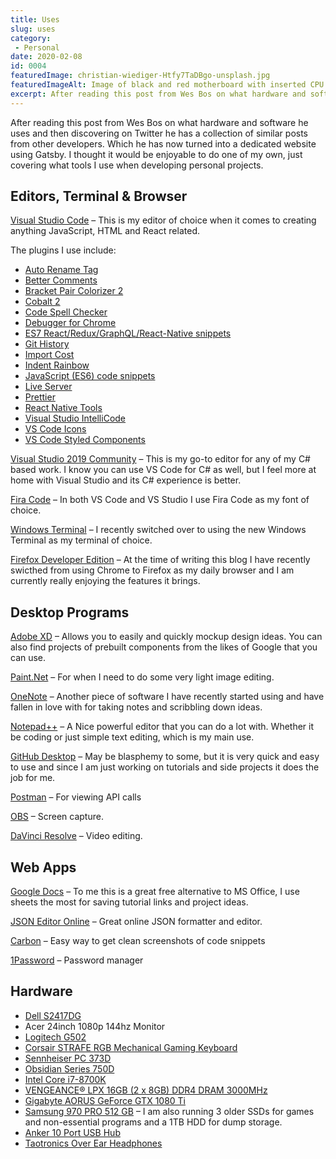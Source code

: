 ```yaml
---
title: Uses
slug: uses
category:
 - Personal
date: 2020-02-08
id: 0004
featuredImage: christian-wiediger-Htfy7TaDBgo-unsplash.jpg
featuredImageAlt: Image of black and red motherboard with inserted CPU
excerpt: After reading this post from Wes Bos on what hardware and software he uses and then discovering on Twitter he has...
---
```


After reading this post from Wes Bos on what hardware and software he uses and then discovering on Twitter he has a collection of similar posts from other developers. Which he has now turned into a dedicated website using Gatsby. I thought it would be enjoyable to do one of my own, just covering what tools I use when developing personal projects.

<h2>Editors, Terminal & Browser</h2>

<p><a href="https://code.visualstudio.com/">Visual Studio Code</a> – This is my editor of choice when it comes to creating anything JavaScript, HTML and React related.</p>

The plugins I use include:

<ul>
  <li><a href="https://marketplace.visualstudio.com/items?itemName=formulahendry.auto-rename-tag">Auto Rename Tag</a></li>
  <li><a href="https://marketplace.visualstudio.com/items?itemName=aaron-bond.better-comments">Better Comments</a></li>
  <li><a href="https://marketplace.visualstudio.com/items?itemName=CoenraadS.bracket-pair-colorizer-2">Bracket Pair Colorizer 2</a></li>
  <li><a href="https://marketplace.visualstudio.com/items?itemName=wesbos.theme-cobalt2">Cobalt 2</a></li>
  <li><a href="https://marketplace.visualstudio.com/items?itemName=streetsidesoftware.code-spell-checker">Code Spell Checker</a></li>
  <li><a href="https://marketplace.visualstudio.com/items?itemName=msjsdiag.debugger-for-chrome">Debugger for Chrome</a></li>
  <li><a href="https://marketplace.visualstudio.com/items?itemName=dsznajder.es7-react-js-snippets">ES7 React/Redux/GraphQL/React-Native snippets</a></li>
  <li><a href="https://marketplace.visualstudio.com/items?itemName=donjayamanne.githistory">Git History</a></li>
  <li><a href="https://marketplace.visualstudio.com/items?itemName=wix.vscode-import-cost">Import Cost</a></li>
  <li><a href="https://marketplace.visualstudio.com/items?itemName=oderwat.indent-rainbow">Indent Rainbow</a></li>
  <li><a href="https://marketplace.visualstudio.com/items?itemName=xabikos.JavaScriptSnippets">JavaScript (ES6) code snippets</a></li>
  <li><a href="https://marketplace.visualstudio.com/items?itemName=ritwickdey.LiveServer">Live Server</a></li>
  <li><a href="https://marketplace.visualstudio.com/items?itemName=esbenp.prettier-vscode">Prettier</a></li>
  <li><a href="https://marketplace.visualstudio.com/items?itemName=msjsdiag.vscode-react-native">React Native Tools</a></li>
  <li><a href="https://marketplace.visualstudio.com/items?itemName=VisualStudioExptTeam.vscodeintellicode">Visual Studio IntelliCode</a></li>
  <li><a href="https://marketplace.visualstudio.com/items?itemName=vscode-icons-team.vscode-icons">VS Code Icons</a></li>
  <li><a href="https://marketplace.visualstudio.com/items?itemName=jpoissonnier.vscode-styled-components">VS Code Styled Components</a></li>
</ul>

<p><a href="https://visualstudio.microsoft.com/vs/preview/">Visual Studio 2019 Community</a> – This is my go-to editor for any of my C# based work. I know you can use VS Code for C# as well, but I feel more at home with Visual Studio and its C# experience is better.</p>

<p><a href="https://github.com/tonsky/FiraCode">Fira Code</a> – In both VS Code and VS Studio I use Fira Code as my font of choice.</p>

<p><a href="https://www.microsoft.com/en-us/p/windows-terminal-preview/9n0dx20hk701?activetab=pivot:overviewtab">Windows Terminal</a> – I recently switched over to using the new Windows Terminal as my terminal of choice.</p>

<p><a href="https://www.mozilla.org/en-GB/firefox/developer/">Firefox Developer Edition</a> – At the time of writing this blog I have recently swicthed from using Chrome to Firefox as my daily browser and I am currently really enjoying the features it brings.</p>

<h2>Desktop Programs</h2>

<p><a href="https://www.adobe.com/uk/products/xd.html">Adobe XD</a> – Allows you to easily and quickly mockup design ideas. You can also find projects of prebuilt components from the likes of Google that you can use.</p>

<p><a href="https://www.getpaint.net/">Paint.Net</a> – For when I need to do some very light image editing.</p>

<p><a href="https://www.microsoft.com/en-gb/microsoft-365/onenote/digital-note-taking-app">OneNote</a> – Another piece of software I have recently started using and have fallen in love with for taking notes and scribbling down ideas.</p>

<p><a href="https://notepad-plus-plus.org/">Notepad++</a> – A Nice powerful editor that you can do a lot with. Whether it be coding or just simple text editing, which is my main use.</p>

<p><a href="https://desktop.github.com/">GitHub Desktop</a> – May be blasphemy to some, but it is very quick and easy to use and since I am just working on tutorials and side projects it does the job for me.</p>

<p><a href="https://www.postman.com/">Postman</a> – For viewing API calls</p>

<p><a href="https://obsproject.com/">OBS</a> – Screen capture.</p>

<p><a href="https://www.blackmagicdesign.com/uk/products/davinciresolve/">DaVinci Resolve</a> – Video editing.</p>

<h2>Web Apps</h2>

<p><a href="https://www.google.co.uk/docs/about/">Google Docs</a> – To me this is a great free alternative to MS Office, I use sheets the most for saving tutorial links and project ideas.</p>

<p><a href="https://jsoneditoronline.org/">JSON Editor Online</a> – Great online JSON formatter and editor.</p>

<p><a href="https://carbon.now.sh/">Carbon</a> – Easy way to get clean screenshots of code snippets</p>

<p><a href="https://1password.com/">1Password</a> – Password manager</p>

<h2>Hardware</h2>

<ul>
  <li><a href="https://www.dell.com/yu/business/p/dell-s2417dg-monitor/pd">Dell S2417DG</a></li>
  <li>Acer 24inch 1080p 144hz Monitor</li>
  <li><a href="https://www.logitechg.com/en-gb/products/gaming-mice/g502-hero-gaming-mouse.910-005471.html">Logitech G502</a></li>
  <li><a href="https://www.corsair.com/uk/en/Categories/Products/Gaming-Keyboards/Mechanical-Gaming-Keyboards/K70-LUX-Mechanical-Gaming-Keyboard-%E2%80%94-Red-LED-%E2%80%94-CHERRY%C2%AE-MX-Brown-%28UK%29/p/CH-9101022-UK">Corsair STRAFE RGB Mechanical Gaming Keyboard</a></li>
  <li><a href="https://www.amazon.co.uk/Sennheiser-Surround-Sound-Gaming-Headset/dp/B01IBORI2O">Sennheiser PC 373D</a></li>
  <li><a href="https://www.corsair.com/uk/en/Categories/Products/Cases/Obsidian-Series%E2%84%A2-750D-Full-Tower-ATX-Case/p/CC-9011035-WW">Obsidian Series 750D</a></li>
  <li><a href="https://www.amazon.co.uk/Intel-BX80684I78700K-Core-i7-8700K-Processor/dp/B07598VZR8">Intel Core i7-8700K</a></li>
  <li><a href="https://www.corsair.com/uk/en/Categories/Products/Memory/VENGEANCE%C2%AE-LPX-16GB-%282-x-8GB%29-DDR4-DRAM-3000MHz-C16-Memory-Kit---Black/p/CMK16GX4M2D3000C16">VENGEANCE® LPX 16GB (2 x 8GB) DDR4 DRAM 3000MHz</a></li>
  <li><a href="https://www.amazon.co.uk/Gigabyte-NVIDIA-GeForce-Express-Graphics/dp/B06XXC4J6T">Gigabyte AORUS GeForce GTX 1080 Ti</a></li>
  <li><a href="https://www.amazon.co.uk/Samsung-V-NAND-Express-Solid-State/dp/B07CJ3RVP3/ref=sr_1_3?keywords=samsung+m.2&qid=1555768323&s=gateway&sr=8-3">Samsung 970 PRO 512 GB</a> – I am also running 3 older SSDs for games and non-essential programs and a 1TB HDD for dump storage.</li>
  <li><a href="https://www.amazon.co.uk/Anker-PowerIQ-Charging-Macbook-Surface-7-Ports-3/dp/B00VE4UJD4/ref=sr_1_4?crid=W6NJA4MG0KCX&keywords=anker+usb+hub&qid=1582930023&sprefix=anker+us%2Caps%2C166&sr=8-4">Anker 10 Port USB Hub</a></li>
  <li><a href="https://www.amazon.co.uk/gp/product/B075CH8FBG/ref=ppx_yo_dt_b_search_asin_title?ie=UTF8&psc=1">Taotronics Over Ear Headphones</a></li>
</ul>
